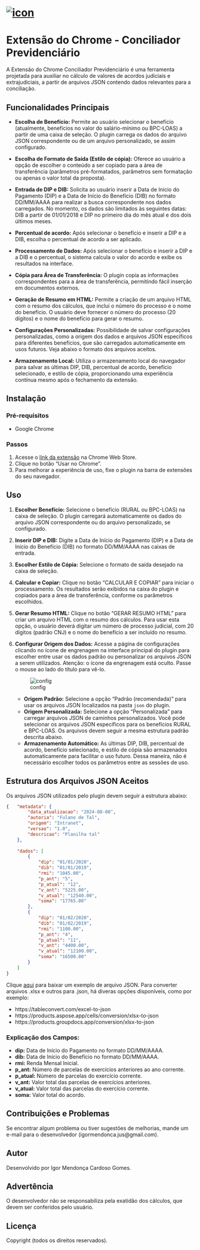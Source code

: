 # [![icon](/icon128.png)](https://chromewebstore.google.com/detail/conciliador-previdenciari/hajbappncpapkfndnlenmlcfemodffpd?pli=1)

# Extensão do Chrome - Conciliador Previdenciário

A Extensão do Chrome Conciliador Previdenciário é uma ferramenta projetada para auxiliar no cálculo de valores de acordos judiciais e extrajudiciais, a partir de arquivos JSON contendo dados relevantes para a conciliação.

## Funcionalidades Principais

-   **Escolha de Benefício:** Permite ao usuário selecionar o benefício (atualmente, benefícios no valor do salário-mínimo ou BPC-LOAS) a partir de uma caixa de seleção. O plugin carrega os dados do arquivo JSON correspondente ou de um arquivo personalizado, se assim configurado.

-   **Escolha de Formato de Saída (Estilo de cópia):** Oferece ao usuário a opção de escolher o conteúdo a ser copiado para a área de transferência (parâmetros pré-formatados, parâmetros sem formatação ou apenas o valor total da proposta).

-   **Entrada de DIP e DIB:** Solicita ao usuário inserir a Data de Início do Pagamento (DIP) e a Data de Início do Benefício (DIB) no formato DD/MM/AAAA para realizar a busca correspondente nos dados carregados. No momento, os dados são limitados às seguintes datas: DIB a partir de 01/01/2018 e DIP no primeiro dia do mês atual e dos dois últimos meses.

-   **Percentual de acordo:** Após selecionar o benefício e inserir a DIP e a DIB, escolha o percentual de acordo a ser aplicado.

-   **Processamento de Dados:** Após selecionar o benefício e inserir a DIP e a DIB e o percentual, o sistema calcula o valor do acordo e exibe os resultados na interface.

-   **Cópia para Área de Transferência:** O plugin copia as informações correspondentes para a área de transferência, permitindo fácil inserção em documentos externos.

-   **Geração de Resumo em HTML:** Permite a criação de um arquivo HTML com o resumo dos cálculos, que inclui o número do processo e o nome do benefício. O usuário deve fornecer o número do processo (20 dígitos) e o nome do benefício para gerar o resumo.

-   **Configurações Personalizadas:** Possibilidade de salvar configurações personalizadas, como a origem dos dados e arquivos JSON específicos para diferentes benefícios, que são carregados automaticamente em usos futuros. Veja abaixo o formato dos arquivos aceitos.

-   **Armazenamento Local:** Utiliza o armazenamento local do navegador para salvar as últimas DIP, DIB, percentual de acordo, benefício selecionado, e estilo de cópia, proporcionando uma experiência contínua mesmo após o fechamento da extensão.

## Instalação

### Pré-requisitos

-   Google Chrome

### Passos

1.  Acesse o [link da extensão](https://chromewebstore.google.com/detail/conciliador-previdenciari/hajbappncpapkfndnlenmlcfemodffpd?pli=1) na Chrome Web Store.
2.  Clique no botão "Usar no Chrome".
3.  Para melhorar a experiência de uso, fixe o plugin na barra de extensões do seu navegador.

## Uso

1.  **Escolher Benefício:** Selecione o benefício (RURAL ou BPC-LOAS) na caixa de seleção. O plugin carregará automaticamente os dados do arquivo JSON correspondente ou do arquivo personalizado, se configurado.

2.  **Inserir DIP e DIB:** Digite a Data de Início do Pagamento (DIP) e a Data de Início do Benefício (DIB) no formato DD/MM/AAAA nas caixas de entrada.

3.  **Escolher Estilo de Cópia:** Selecione o formato de saída desejado na caixa de seleção.

4.  **Calcular e Copiar:** Clique no botão "CALCULAR E COPIAR" para iniciar o processamento. Os resultados serão exibidos na caixa do plugin e copiados para a área de transferência, conforme os parâmetros escolhidos.

5.  **Gerar Resumo HTML:** Clique no botão "GERAR RESUMO HTML" para criar um arquivo HTML com o resumo dos cálculos. Para usar esta opção, o usuário deverá digitar um número de processo judicial, com 20 dígitos (padrão CNJ) e o nome do benefício a ser incluído no resumo.

6.  **Configurar Origem dos Dados:** Acesse a página de configurações clicando no ícone de engrenagem na interface principal do plugin para escolher entre usar os dados padrão ou personalizar os arquivos JSON a serem utilizados. Atenção: o ícone da engrenagem está oculto. Passe o mouse ao lado do título para vê-lo.

    ![config](image.png)

    -   **Origem Padrão:** Selecione a opção "Padrão (recomendada)" para usar os arquivos JSON localizados na pasta `json` do plugin.
    -   **Origem Personalizada:** Selecione a opção "Personalizada" para carregar arquivos JSON de caminhos personalizados. Você pode selecionar os arquivos JSON específicos para os benefícios RURAL e BPC-LOAS. Os arquivos devem seguir a mesma estrutura padrão descrita abaixo.
    -   **Armazenamento Automático:** As últimas DIP, DIB, percentual de acordo, benefício selecionado, e estilo de cópia são armazenados automaticamente para facilitar o uso futuro. Dessa maneira, não é necessário escolher todos os parâmetros entre as sessões de uso.

## Estrutura dos Arquivos JSON Aceitos

Os arquivos JSON utilizados pelo plugin devem seguir a estrutura abaixo:

``` json
{   "metadata": {
        "data_atualizacao": "2024-08-08",
        "autoria": "Fulano de Tal",
        "origem": "Intranet",
        "versao": "1.0",
        "descricao": "Planilha tal"
    },
 
    "dados": [
        {
            "dip": "01/01/2020",
            "dib": "01/01/2019",
            "rmi": "1045.00",
            "p_ant": "5",
            "p_atual": "12",
            "v_ant": "5225.00",
            "v_atual": "12540.00",
            "soma": "17765.00"
        },
        {
            "dip": "01/02/2020",
            "dib": "01/02/2019",
            "rmi": "1100.00",
            "p_ant": "4",
            "p_atual": "11",
            "v_ant": "4400.00",
            "v_atual": "12100.00",
            "soma": "16500.00"
        }
    ]
}
```

Clique [aqui](https://storage.googleapis.com/planilhas_conciliador/RURAL.json) para baixar um exemplo de arquivo JSON. Para converter arquivos .xlsx e outros para .json, há diveras opções disponíveis, como por exemplo:

-   https://tableconvert.com/excel-to-json
-   https://products.aspose.app/cells/conversion/xlsx-to-json
-   https://products.groupdocs.app/conversion/xlsx-to-json

### Explicação dos Campos:

-   **dip:** Data de Início do Pagamento no formato DD/MM/AAAA.
-   **dib:** Data de Início do Benefício no formato DD/MM/AAAA.
-   **rmi:** Renda Mensal Inicial.
-   **p_ant:** Número de parcelas de exercícios anteriores ao ano corrente.
-   **p_atual:** Número de parcelas do exercício corrente.
-   **v_ant:** Valor total das parcelas de exercícios anteriores.
-   **v_atual:** Valor total das parcelas do exercício corrente.
-   **soma:** Valor total do acordo.

## Contribuições e Problemas

Se encontrar algum problema ou tiver sugestões de melhorias, mande um e-mail para o desenvolvedor (igormendonca.jus\@gmail.com).

## Autor

Desenvolvido por Igor Mendonça Cardoso Gomes.

## Advertência

O desenvolvedor não se responsabiliza pela exatidão dos cálculos, que devem ser conferidos pelo usuário.

## Licença

Copyright (todos os direitos reservados).
